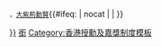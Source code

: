 <span style="font-size:smaller">，[[大紫荊勳章|大紫荊勳賢]]</span><includeonly>{{#ifeq: {{{1|}}} | nocat | | [[Category:香港大紫荊勳賢|{{{1|{{PAGENAME}}}}}]] }}</includeonly><noinclude>
{{Documentation|Template:香港授勳及嘉獎制度模板}}
[[Category:人物模板|銜]]
[[Category:香港授勳及嘉獎制度模板]]
</noinclude>